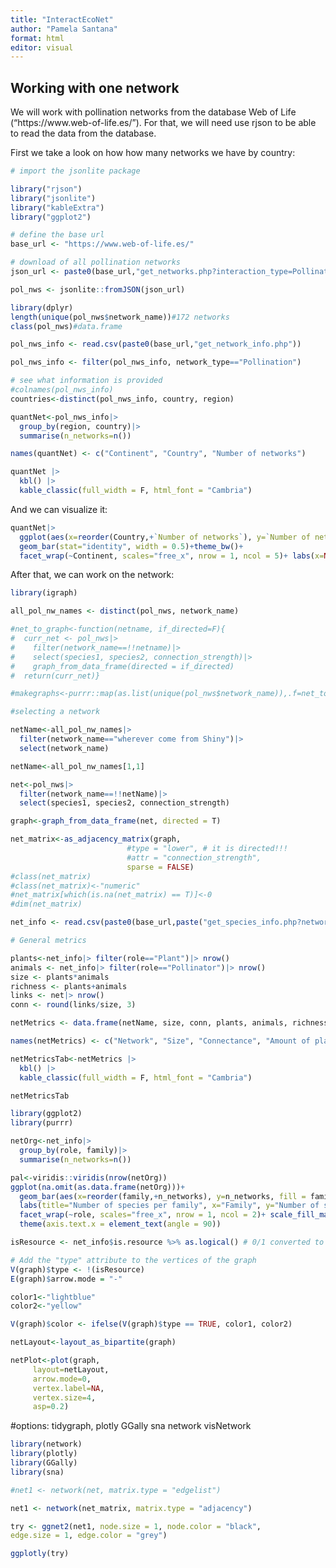 ```yaml
---
title: "InteractEcoNet"
author: "Pamela Santana"
format: html
editor: visual
---
```


## Working with one network

We will work with pollination networks from the database Web of Life ("https://www.web-of-life.es/"). For that, we will need use rjson to be able to read the data from the database. 

First we take a look on how how many networks we have by country:

```r
# import the jsonlite package 

library("rjson") 
library("jsonlite")
library("kableExtra")
library("ggplot2")

# define the base url
base_url <- "https://www.web-of-life.es/"

# download of all pollination networks
json_url <- paste0(base_url,"get_networks.php?interaction_type=Pollination") 

pol_nws <- jsonlite::fromJSON(json_url)

library(dplyr)
length(unique(pol_nws$network_name))#172 networks
class(pol_nws)#data.frame

pol_nws_info <- read.csv(paste0(base_url,"get_network_info.php"))

pol_nws_info <- filter(pol_nws_info, network_type=="Pollination")

# see what information is provided 
#colnames(pol_nws_info)
countries<-distinct(pol_nws_info, country, region)

quantNet<-pol_nws_info|> 
  group_by(region, country)|>
  summarise(n_networks=n())

names(quantNet) <- c("Continent", "Country", "Number of networks")

quantNet |> 
  kbl() |>
  kable_classic(full_width = F, html_font = "Cambria")

```

And we can visualize it:

```r

quantNet|>
  ggplot(aes(x=reorder(Country,+`Number of networks`), y=`Number of networks`))+
  geom_bar(stat="identity", width = 0.5)+theme_bw()+
  facet_wrap(~Continent, scales="free_x", nrow = 1, ncol = 5)+ labs(x=NULL)+theme(axis.text.x = element_text(angle = 90))

```

After that, we can work on the network:

```r

library(igraph)

all_pol_nw_names <- distinct(pol_nws, network_name)

#net_to_graph<-function(netname, if_directed=F){
#  curr_net <- pol_nws|> 
#    filter(network_name==!!netname)|> 
#    select(species1, species2, connection_strength)|>
#    graph_from_data_frame(directed = if_directed)
#  return(curr_net)}

#makegraphs<-purrr::map(as.list(unique(pol_nws$network_name)),.f=net_to_graph)

#selecting a network

netName<-all_pol_nw_names|> 
  filter(network_name=="wherever come from Shiny")|> 
  select(network_name)

netName<-all_pol_nw_names[1,1]

net<-pol_nws|> 
  filter(network_name==!!netName)|> 
  select(species1, species2, connection_strength)

graph<-graph_from_data_frame(net, directed = T)

net_matrix<-as_adjacency_matrix(graph,
                          #type = "lower", # it is directed!!!
                          #attr = "connection_strength",
                          sparse = FALSE)
#class(net_matrix)
#class(net_matrix)<-"numeric"
#net_matrix[which(is.na(net_matrix) == T)]<-0
#dim(net_matrix)

net_info <- read.csv(paste0(base_url,paste("get_species_info.php?network_name=",netName, sep="")))

# General metrics

plants<-net_info|> filter(role=="Plant")|> nrow()
animals <- net_info|> filter(role=="Pollinator")|> nrow()
size <- plants*animals
richness <- plants+animals
links <- net|> nrow()
conn <- round(links/size, 3)

netMetrics <- data.frame(netName, size, conn, plants, animals, richness)

names(netMetrics) <- c("Network", "Size", "Connectance", "Amount of plants species", "Amount of pollinator species", "Total amount of species")

netMetricsTab<-netMetrics |> 
  kbl() |>
  kable_classic(full_width = F, html_font = "Cambria")

netMetricsTab
```


```r

library(ggplot2)
library(purrr)

netOrg<-net_info|> 
  group_by(role, family)|>
  summarise(n_networks=n())

pal<-viridis::viridis(nrow(netOrg))
ggplot(na.omit(as.data.frame(netOrg)))+
  geom_bar(aes(x=reorder(family,+n_networks), y=n_networks, fill = family), stat="identity", width = 0.5)+
  labs(title="Number of species per family", x="Family", y="Number of species")+
  facet_wrap(~role, scales="free_x", nrow = 1, ncol = 2)+ scale_fill_manual(values=pal) + theme_bw()+
  theme(axis.text.x = element_text(angle = 90))
```


```r

isResource <- net_info$is.resource %>% as.logical() # 0/1 converted to FALSE/TRUE

# Add the "type" attribute to the vertices of the graph 
V(graph)$type <- !(isResource) 
E(graph)$arrow.mode = "-"

color1<-"lightblue"
color2<-"yellow"

V(graph)$color <- ifelse(V(graph)$type == TRUE, color1, color2)

netLayout<-layout_as_bipartite(graph)

netPlot<-plot(graph, 
     layout=netLayout, 
     arrow.mode=0,
     vertex.label=NA,
     vertex.size=4,
     asp=0.2)

```

#options: tidygraph,
plotly
GGally
sna
network
visNetwork

```r
library(network)
library(plotly)
library(GGally)
library(sna)

#net1 <- network(net, matrix.type = "edgelist")

net1 <- network(net_matrix, matrix.type = "adjacency")

try <- ggnet2(net1, node.size = 1, node.color = "black", 
edge.size = 1, edge.color = "grey")

ggplotly(try)

```